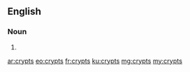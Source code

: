 ==English==

===Noun===
{{head|en}}

# {{plural of|crypt}}

[[ar:crypts]]
[[eo:crypts]]
[[fr:crypts]]
[[ku:crypts]]
[[mg:crypts]]
[[my:crypts]]